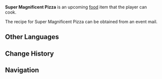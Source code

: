 {{Stub}}
{{Upcoming}}
{{Food Infobox
|id              = 
|description     = 
|desc_basic      = 
|type            = 
|effectType      = 
|eff_att1        = 
|eff_att2        = 
|eff_att3        = 
|effect          = 
|quality         = 
|recipe          = Event mail
|event           = 
|recipe_event    = yes
}}
'''Super Magnificent Pizza''' is an upcoming [[food]] item that the player can cook.

The recipe for Super Magnificent Pizza can be obtained from an event mail.
<!--
==Recipe==
{{Recipe
|type = Cooking
|sort =
}}
-->
==Other Languages==
{{Other Languages
|en      = Super Magnificent Pizza
|zhs     = 超级至尊披萨
|zhs_rm  = Chāojí Zhìzūn Pīsà
|zht     = 超級至尊披薩
|zht_rm  = Chāojí Zhìzūn Pīsà
|zh_tl   = Super Supreme Pizza
|ja      = 超贅沢盛り合わせピザ
|ja_rm   = Chou-zeitaku Moriawase Piza
|ja_tl   = Super Luxury Assortment Pizza
|ko      = 슈퍼 로열 피자
|ko_tl   = Super Royal Pizza
|es      = Megapizza suprema
|es_tl   = Supreme Megapizza
|fr      = Super pizza suprême
|fr_tl   = Super Supreme Pizza
|ru      = Супервеликолепная пицца
|ru_tl   = Super Magnificent Pizza
|th      = Super Magnificent Pizza
|vi      = Pizza Siêu Hoành Tráng
|vi_tl   = 
|de      = Superduper-Pizza
|de_tl   = 
|id      = Super Magnificent Pizza
|pt      = Super Estimada Pizza
|pt_tl   = 
|tr      = Süper Harika Pizza
|tr_tl   = 
|it      = Pizza super magnifica
|it_tl   = Super Magnificent Pizza
}}

==Change History==
{{Change History|3.5}}

==Navigation==
{{Food Navbox|type=Event-Exclusive Dishes}}